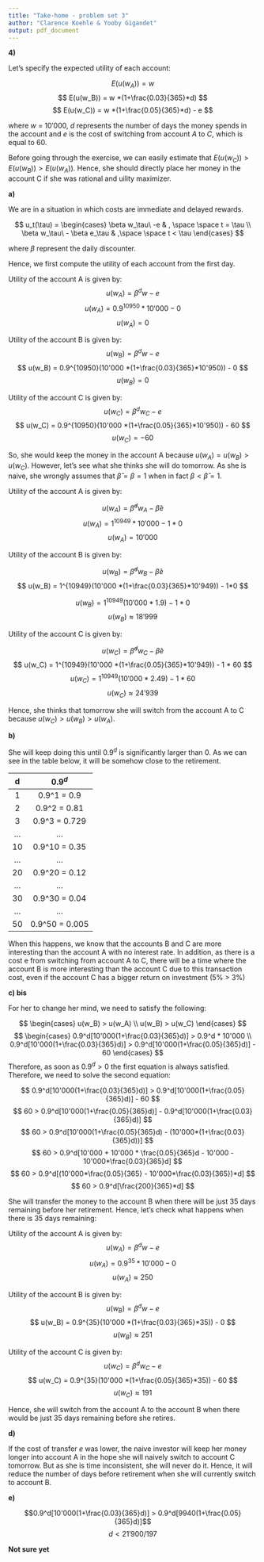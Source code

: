 ```yaml
---
title: "Take-home - problem set 3"
author: "Clarence Koehle & Yooby Gigandet"
output: pdf_document
---
```


**4)**

Let's specify the expected utility of each account:

$$
E(u(w_A)) = w
$$
$$
E(u(w_B)) = w *(1+\frac{0.03}{365}*d)
$$
$$
E(u(w_C)) = w *(1+\frac{0.05}{365}*d) - e
$$

where $w$ = $10'000$, $d$ represents the number of days the money spends in the account and $e$ is the cost of switching from account $A$ to $C$, which is equal to 60.

Before going through the exercise, we can easily estimate that $E(u(w_C)) > E(u(w_B)) > E(u(w_A))$. Hence, she should directly place her money in the account C if she was rational and uility maximizer.

**a)**

We are in a situation in which costs are immediate and delayed rewards. 

$$ 
u_t(\tau) = \begin{cases} \beta w_\tau\ -e  & , \space  \space t = \tau \\ 
\beta w_\tau\ - \beta e_\tau   & ,\space  \space t < \tau  \end{cases}
$$

where $\beta$ represent the daily discounter.

Hence, we first compute the utility of each account from the first day.

Utility of the account A is given by:
$$
u(w_A) = \beta^d w - e
$$
$$
u(w_A) = 0.9^{10950} * 10'000 - 0
$$
$$
u(w_A) = 0
$$

Utility of the account B is given by:
$$
u(w_B) = \beta^d w - e
$$
$$
u(w_B) = 0.9^{10950}(10'000 *(1+\frac{0.03}{365}*10'950)) - 0
$$
$$
u(w_B) = 0
$$

Utility of the account C is given by:
$$
u(w_C) = \beta^d w_C - e
$$
$$
u(w_C) = 0.9^{10950}(10'000 *(1+\frac{0.05}{365}*10'950)) - 60
$$
$$
u(w_C) = -60
$$

So, she would keep the money in the account A because $u(w_A) = u(w_B) > u(w_C)$. However, let's see what she thinks she will do tomorrow. As she is naive, she wrongly assumes that $\hat\beta = \beta = 1$ when in fact $\beta < \hat\beta = 1$.

Utility of the account A is given by:

$$
u(w_A) = \hat\beta^d w_A - \hat\beta e
$$
$$
u(w_A) = 1^{10949} * 10'000 - 1 * 0
$$
$$
u(w_A) = 10'000
$$

Utility of the account B is given by:

$$
u(w_B) = \hat\beta^d w_B - \hat\beta e
$$
$$
u(w_B) = 1^{10949}(10'000 *(1+\frac{0.03}{365}*10'949)) - 1*0
$$

$$
u(w_B) = 1^{10949}(10'000 * 1.9) - 1 *0
$$
$$
u(w_B) \approx 18'999
$$

Utility of the account C is given by:

$$
u(w_C) = \hat\beta^d w_C - \hat\beta e
$$
$$
u(w_C) = 1^{10949}(10'000 *(1+\frac{0.05}{365}*10'949)) - 1 * 60
$$
$$
u(w_C) = 1^{10949}(10'000 * 2.49) - 1*60
$$
$$
u(w_C) \approx 24'939
$$

Hence, she thinks that tomorrow she will switch from the account A to C because $u(w_C) > u(w_B) > u(w_A)$.

**b)**

She will keep doing this until $0.9^d$ is significantly larger than 0. As we can see in the table below, it will be somehow close to the retirement.

| d         | $0.9^d$       |
| :--:      | :--:          |
| 1         | 0.9^1 = 0.9   |
| 2         | 0.9^2 = 0.81  |
| 3         | 0.9^3 = 0.729 |
| ...       | ...           |
| 10        | 0.9^10 = 0.35 |
| ...       | ...           |
| 20        | 0.9^20 = 0.12 |
| ...       | ...           |
| 30        | 0.9^30 = 0.04 |
| ...       | ...           |
| 50        | 0.9^50 = 0.005|

When this happens, we know that the accounts B and C are more interesting than the account A with no interest rate. In addition, as there is a cost e from switching from account A to C, there will be a time where the account B is more interesting than the account C due to this transaction cost, even if the account C has a bigger return on investment (5% > 3%)

**c) bis**

For her to change her mind, we need to satisfy the following:

$$ 
\begin{cases} 
u(w_B) > u(w_A) \\ 
u(w_B) > u(w_C)  
\end{cases}
$$
$$ 
\begin{cases} 
0.9^d[10'000(1+\frac{0.03}{365}d)] > 0.9^d * 10'000 \\ 
0.9^d[10'000(1+\frac{0.03}{365}d)] > 0.9^d[10'000(1+\frac{0.05}{365}d)] - 60  
\end{cases}
$$
Therefore, as soon as $0.9^d > 0$ the first equation is always satisfied. Therefore, we need to solve the second equation:

$$
0.9^d[10'000(1+\frac{0.03}{365}d)] > 0.9^d[10'000(1+\frac{0.05}{365}d)] - 60
$$
$$
60 > 0.9^d[10'000(1+\frac{0.05}{365}d)] - 0.9^d[10'000(1+\frac{0.03}{365}d)]
$$
$$
60 > 0.9^d[10'000(1+\frac{0.05}{365}d) - (10'000*(1+\frac{0.03}{365}d))]
$$
$$
60 > 0.9^d[10'000 + 10'000 * \frac{0.05}{365}d - 10'000 - 10'000*\frac{0.03}{365}d]
$$
$$
60 > 0.9^d[(10'000*\frac{0.05}{365} - 10'000*\frac{0.03}{365})*d]
$$
$$
60 > 0.9^d[\frac{200}{365}*d]
$$

She will transfer the money to the account B when there will be just 35 days remaining before her retirement. Hence, let's check what happens when there is 35 days remaining:

Utility of the account A is given by:
$$
u(w_A) = \beta^d w - e
$$
$$
u(w_A) = 0.9^{35} * 10'000 - 0
$$
$$
u(w_A) \approx 250
$$

Utility of the account B is given by:
$$
u(w_B) = \beta^d w - e
$$
$$
u(w_B) = 0.9^{35}(10'000 *(1+\frac{0.03}{365}*35)) - 0
$$
$$
u(w_B) \approx 251
$$

Utility of the account C is given by:
$$
u(w_C) = \beta^d w_C - e
$$
$$
u(w_C) = 0.9^{35}(10'000 *(1+\frac{0.05}{365}*35)) - 60
$$
$$
u(w_C) \approx 191
$$

Hence, she will switch from the account A to the account B when there would be just 35 days remaining before she retires.

**d)**

If the cost of transfer $e$ was lower, the naive investor will keep her money longer into account A in the hope she will naively switch to account C tomorrow. But as she is time inconsistent, she will never do it. Hence, it will reduce the number of days before retirement when she will currently switch to account B.

**e)**



$$0.9^d[10'000(1+\frac{0.03}{365}d)] > 0.9^d[9940(1+\frac{0.05}{365}d)]$$
$$d < 21'900/197$$

**Not sure yet**